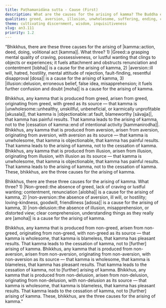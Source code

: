 ```yaml
---
title: Paṭhamanidāna sutta - Cause (First)
description: What are the causes for the arising of kamma? The Buddha explains that greed, aversion, and illusion are the roots of unwholesome kamma, leading to painful results, and leading to further kamma. In contrast, non-greed, non-aversion, and non-delusion are the roots of wholesome kamma, leading to pleasant results and to the cessation of kamma.
qualities: greed, aversion, illusion, unwholesome, suffering, ending, contentment, loving-kindness, wisdom
theme: cultivating discernment, wisdom, inquisitiveness
slug: an3.111
priority: 1.2
---
```


“Bhikkhus, there are these three causes for the arising of |kamma::action, deed, doing, volitional act [kamma]|. What three? 1) |Greed::a grasping mental quality of craving, possessiveness, or lustful wanting that clings to objects or experiences; it fuels attachment and obstructs renunciation and contentment [lobha]| is a cause for the arising of kamma, 2) |aversion::ill will, hatred, hostility, mental attitude of rejection, fault-finding, resentful disapproval [dosa]| is a cause for the arising of kamma, 3) |illusion::delusion, erroneous belief, false idea, misapprehension; it fuels further confusion and doubt [moha]| is a cause for the arising of kamma.

Bhikkhus, any kamma that is produced from greed, arisen from greed, originating from greed, with greed as its source — that kamma is |unwholesome::unhealthy, unskillful, unbeneficial, or karmically unprofitable [akusala]|, that kamma is |objectionable::at fault, blameworthy [sāvajja]|, that kamma has painful results. That kamma leads to the arising of kamma, not to the |cessation of kamma::end of intentional activity [kammanirodha]|. Bhikkhus, any kamma that is produced from aversion, arisen from aversion, originating from aversion, with aversion as its source — that kamma is unwholesome, that kamma is objectionable, that kamma has painful results. That kamma leads to the arising of kamma, not to the cessation of kamma. Bhikkhus, any kamma that is produced from illusion, arisen from illusion, originating from illusion, with illusion as its source — that kamma is unwholesome, that kamma is objectionable, that kamma has painful results. That kamma leads to the arising of kamma, not to the cessation of kamma. These, bhikkhus, are the three causes for the arising of kamma.

Bhikkhus, there are these three causes for the arising of kamma. What three? 1) |Non-greed::the absence of greed, lack of craving or lustful wanting; contentment, renunciation [alobha]| is a cause for the arising of kamma, 2) |non-aversion::the absence of aversion, ill will, or hostility; loving-kindness, goodwill, friendliness [adosa]| is a cause for the arising of kamma, 3) |non-delusion::the absence of illusion, misapprehension, or distorted view; clear comprehension, understanding things as they really are [amoha]| is a cause for the arising of kamma.

Bhikkhus, any kamma that is produced from non-greed, arisen from non-greed, originating from non-greed, with non-greed as its source — that kamma is wholesome, that kamma is blameless, that kamma has pleasant results. That kamma leads to the cessation of kamma, not to [further] arising of kamma. Bhikkhus, any kamma that is produced from non-aversion, arisen from non-aversion, originating from non-aversion, with non-aversion as its source — that kamma is wholesome, that kamma is blameless, that kamma has pleasant results. That kamma leads to the cessation of kamma, not to [further] arising of kamma. Bhikkhus, any kamma that is produced from non-delusion, arisen from non-delusion, originating from non-delusion, with non-delusion as its source — that kamma is wholesome, that kamma is blameless, that kamma has pleasant results. That kamma leads to the cessation of kamma, not to [further] arising of kamma. These, bhikkhus, are the three causes for the arising of kamma.”
